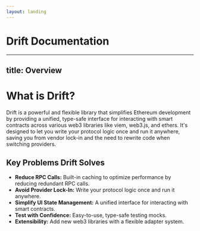 ```yaml
---
layout: landing
---
```


# Drift Documentation

---
title: Overview
---

# What is Drift?

Drift is a powerful and flexible library that simplifies Ethereum development by providing a unified, type-safe interface for interacting with smart contracts across various web3 libraries like viem, web3.js, and ethers. It's designed to let you write your protocol logic once and run it anywhere, saving you from vendor lock-in and the need to rewrite code when switching providers.

## Key Problems Drift Solves

- **Reduce RPC Calls:** Built-in caching to optimize performance by reducing redundant RPC calls.
- **Avoid Provider Lock-In:** Write your protocol logic once and run it anywhere.
- **Simplify UI State Management:** A unified interface for interacting with smart contracts.
- **Test with Confidence:** Easy-to-use, type-safe testing mocks.
- **Extensibility:** Add new web3 libraries with a flexible adapter system.
